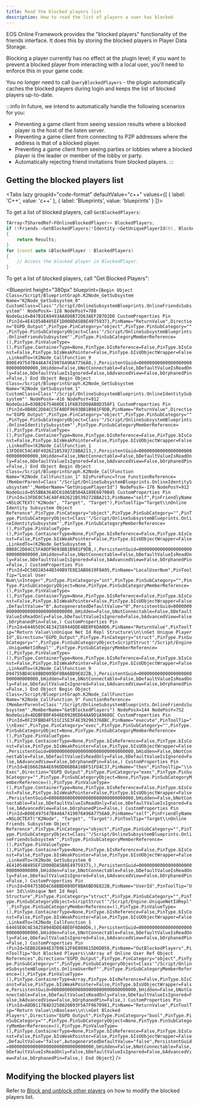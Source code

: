 ```yaml
---
title: Read the blocked players list
description: How to read the list of players a user has blocked
---
```



EOS Online Framework provides the "blocked players" functionality of the friends interface. It does this by storing the blocked players in Player Data Storage.

Blocking a player currently has no effect at the plugin level; if you want to prevent a blocked player from interacting with a local user, you'll need to enforce this in your game code.

You no longer need to call `QueryBlockedPlayers` - the plugin automatically caches the blocked players during login and keeps the list of blocked players up-to-date.

:::info
In future, we intend to automatically handle the following scenarios for you:

- Preventing a game client from seeing session results where a blocked player is the host of the listen server.
- Preventing a game client from connecting to P2P addresses where the address is that of a blocked player.
- Preventing a game client from seeing parties or lobbies where a blocked player is the leader or member of the lobby or party.
- Automatically rejecting friend invitations from blocked players.
  :::

## Getting the blocked players list

<Tabs lazy groupId="code-format" defaultValue="c++" values={[ { label: 'C++', value: 'c++' }, { label: 'Blueprints', value: 'blueprints' } ]}>
<TabItem value="c++">

To get a list of blocked players, call `GetBlockedPlayers`:

```cpp
TArray<TSharedRef<FOnlineBlockedPlayer>> BlockedPlayers;
if (!Friends->GetBlockedPlayers(*Identity->GetUniquePlayerId(0), BlockedPlayers))
{
    return Results;
}
for (const auto &BlockedPlayer : BlockedPlayers)
{
    // Access the blocked player in BlockedPlayer.
}
```

</TabItem>
<TabItem value="blueprints">

To get a list of blocked players, call "Get Blocked Players":

<Blueprint height="380px" blueprint={`
Begin Object Class=/Script/BlueprintGraph.K2Node_GetSubsystem Name="K2Node_GetSubsystem_0"
   CustomClass=Class'"/Script/OnlineSubsystemBlueprints.OnlineFriendsSubsystem"'
   NodePosX=-128
   NodePosY=788
   NodeGuid=B47B1EA9493AA8D8B72D63AEF2B702D0
   CustomProperties Pin (PinId=4E41054B485EF1D008DA5B8E49759371,PinName="ReturnValue",Direction="EGPD_Output",PinType.PinCategory="object",PinType.PinSubCategory="",PinType.PinSubCategoryObject=Class'"/Script/OnlineSubsystemBlueprints.OnlineFriendsSubsystem"',PinType.PinSubCategoryMemberReference=(),PinType.PinValueType=(),PinType.ContainerType=None,PinType.bIsReference=False,PinType.bIsConst=False,PinType.bIsWeakPointer=False,PinType.bIsUObjectWrapper=False,LinkedTo=(K2Node_CallFunction_9 B00E497547B446A7419076A96A7756A0,),PersistentGuid=00000000000000000000000000000000,bHidden=False,bNotConnectable=False,bDefaultValueIsReadOnly=False,bDefaultValueIsIgnored=False,bAdvancedView=False,bOrphanedPin=False,)
End Object
Begin Object Class=/Script/BlueprintGraph.K2Node_GetSubsystem Name="K2Node_GetSubsystem_1"
   CustomClass=Class'"/Script/OnlineSubsystemBlueprints.OnlineIdentitySubsystem"'
   NodePosX=-416
   NodePosY=912
   NodeGuid=03BB2675460DE11F6B35D08AB8D358F1
   CustomProperties Pin (PinId=0B88C2D84CC5FA0DF9693BB1B981F9DB,PinName="ReturnValue",Direction="EGPD_Output",PinType.PinCategory="object",PinType.PinSubCategory="",PinType.PinSubCategoryObject=Class'"/Script/OnlineSubsystemBlueprints.OnlineIdentitySubsystem"',PinType.PinSubCategoryMemberReference=(),PinType.PinValueType=(),PinType.ContainerType=None,PinType.bIsReference=False,PinType.bIsConst=False,PinType.bIsWeakPointer=False,PinType.bIsUObjectWrapper=False,LinkedTo=(K2Node_CallFunction_1 13FDE0C54C48F492621B5392728BA213,),PersistentGuid=00000000000000000000000000000000,bHidden=False,bNotConnectable=False,bDefaultValueIsReadOnly=False,bDefaultValueIsIgnored=False,bAdvancedView=False,bOrphanedPin=False,)
End Object
Begin Object Class=/Script/BlueprintGraph.K2Node_CallFunction Name="K2Node_CallFunction_1"
   bIsPureFunc=True
   FunctionReference=(MemberParent=Class'"/Script/OnlineSubsystemBlueprints.OnlineIdentitySubsystem"',MemberName="GetUniquePlayerId")
   NodePosX=-176
   NodePosY=912
   NodeGuid=055BBA364DC61065B504A189E6070B45
   CustomProperties Pin (PinId=13FDE0C54C48F492621B5392728BA213,PinName="self",PinFriendlyName=NSLOCTEXT("K2Node", "Target", "Target"),PinToolTip="Target\\nOnline Identity Subsystem Object Reference",PinType.PinCategory="object",PinType.PinSubCategory="",PinType.PinSubCategoryObject=Class'"/Script/OnlineSubsystemBlueprints.OnlineIdentitySubsystem"',PinType.PinSubCategoryMemberReference=(),PinType.PinValueType=(),PinType.ContainerType=None,PinType.bIsReference=False,PinType.bIsConst=False,PinType.bIsWeakPointer=False,PinType.bIsUObjectWrapper=False,LinkedTo=(K2Node_GetSubsystem_1 0B88C2D84CC5FA0DF9693BB1B981F9DB,),PersistentGuid=00000000000000000000000000000000,bHidden=False,bNotConnectable=False,bDefaultValueIsReadOnly=False,bDefaultValueIsIgnored=False,bAdvancedView=False,bOrphanedPin=False,)
   CustomProperties Pin (PinId=DC58D2A544B340B97E8E2AB8619F8A95,PinName="LocalUserNum",PinToolTip="Local User Num\\nInteger",PinType.PinCategory="int",PinType.PinSubCategory="",PinType.PinSubCategoryObject=None,PinType.PinSubCategoryMemberReference=(),PinType.PinValueType=(),PinType.ContainerType=None,PinType.bIsReference=False,PinType.bIsConst=False,PinType.bIsWeakPointer=False,PinType.bIsUObjectWrapper=False,DefaultValue="0",AutogeneratedDefaultValue="0",PersistentGuid=00000000000000000000000000000000,bHidden=False,bNotConnectable=False,bDefaultValueIsReadOnly=False,bDefaultValueIsIgnored=False,bAdvancedView=False,bOrphanedPin=False,)
   CustomProperties Pin (PinId=64465E0C4E34258944DDE4BE0F6DA0D6,PinName="ReturnValue",PinToolTip="Return Value\\nUnique Net Id Repl Structure\\n\\nGet Unique Player Id",Direction="EGPD_Output",PinType.PinCategory="struct",PinType.PinSubCategory="",PinType.PinSubCategoryObject=ScriptStruct'"/Script/Engine.UniqueNetIdRepl"',PinType.PinSubCategoryMemberReference=(),PinType.PinValueType=(),PinType.ContainerType=None,PinType.bIsReference=False,PinType.bIsConst=False,PinType.bIsWeakPointer=False,PinType.bIsUObjectWrapper=False,LinkedTo=(K2Node_CallFunction_9 D94755BD4C68BBD009DF8BA6BD9E822B,),PersistentGuid=00000000000000000000000000000000,bHidden=False,bNotConnectable=False,bDefaultValueIsReadOnly=False,bDefaultValueIsIgnored=False,bAdvancedView=False,bOrphanedPin=False,)
End Object
Begin Object Class=/Script/BlueprintGraph.K2Node_CallFunction Name="K2Node_CallFunction_9"
   FunctionReference=(MemberParent=Class'"/Script/OnlineSubsystemBlueprints.OnlineFriendsSubsystem"',MemberName="GetBlockedPlayers")
   NodePosX=144
   NodePosY=752
   NodeGuid=4DDBFB0F4046E0920ED64AA9D1A9608C
   CustomProperties Pin (PinId=0F23FBBD4F531C15E3F4E39296376BBC,PinName="execute",PinToolTip="\\nExec",PinType.PinCategory="exec",PinType.PinSubCategory="",PinType.PinSubCategoryObject=None,PinType.PinSubCategoryMemberReference=(),PinType.PinValueType=(),PinType.ContainerType=None,PinType.bIsReference=False,PinType.bIsConst=False,PinType.bIsWeakPointer=False,PinType.bIsUObjectWrapper=False,PersistentGuid=00000000000000000000000000000000,bHidden=False,bNotConnectable=False,bDefaultValueIsReadOnly=False,bDefaultValueIsIgnored=False,bAdvancedView=False,bOrphanedPin=False,)
   CustomProperties Pin (PinId=B166628A4E696DD06B0A16BF51FD4C37,PinName="then",PinToolTip="\\nExec",Direction="EGPD_Output",PinType.PinCategory="exec",PinType.PinSubCategory="",PinType.PinSubCategoryObject=None,PinType.PinSubCategoryMemberReference=(),PinType.PinValueType=(),PinType.ContainerType=None,PinType.bIsReference=False,PinType.bIsConst=False,PinType.bIsWeakPointer=False,PinType.bIsUObjectWrapper=False,PersistentGuid=00000000000000000000000000000000,bHidden=False,bNotConnectable=False,bDefaultValueIsReadOnly=False,bDefaultValueIsIgnored=False,bAdvancedView=False,bOrphanedPin=False,)
   CustomProperties Pin (PinId=B00E497547B446A7419076A96A7756A0,PinName="self",PinFriendlyName=NSLOCTEXT("K2Node", "Target", "Target"),PinToolTip="Target\\nOnline Friends Subsystem Object Reference",PinType.PinCategory="object",PinType.PinSubCategory="",PinType.PinSubCategoryObject=Class'"/Script/OnlineSubsystemBlueprints.OnlineFriendsSubsystem"',PinType.PinSubCategoryMemberReference=(),PinType.PinValueType=(),PinType.ContainerType=None,PinType.bIsReference=False,PinType.bIsConst=False,PinType.bIsWeakPointer=False,PinType.bIsUObjectWrapper=False,LinkedTo=(K2Node_GetSubsystem_0 4E41054B485EF1D008DA5B8E49759371,),PersistentGuid=00000000000000000000000000000000,bHidden=False,bNotConnectable=False,bDefaultValueIsReadOnly=False,bDefaultValueIsIgnored=False,bAdvancedView=False,bOrphanedPin=False,)
   CustomProperties Pin (PinId=D94755BD4C68BBD009DF8BA6BD9E822B,PinName="UserId",PinToolTip="User Id\\nUnique Net Id Repl Structure",PinType.PinCategory="struct",PinType.PinSubCategory="",PinType.PinSubCategoryObject=ScriptStruct'"/Script/Engine.UniqueNetIdRepl"',PinType.PinSubCategoryMemberReference=(),PinType.PinValueType=(),PinType.ContainerType=None,PinType.bIsReference=False,PinType.bIsConst=False,PinType.bIsWeakPointer=False,PinType.bIsUObjectWrapper=False,LinkedTo=(K2Node_CallFunction_1 64465E0C4E34258944DDE4BE0F6DA0D6,),PersistentGuid=00000000000000000000000000000000,bHidden=False,bNotConnectable=False,bDefaultValueIsReadOnly=False,bDefaultValueIsIgnored=False,bAdvancedView=False,bOrphanedPin=False,)
   CustomProperties Pin (PinId=5EB02EA04E37D9E12F0E089615D6DB56,PinName="OutBlockedPlayers",PinToolTip="Out Blocked Players\\nArray of Online User Ref Object References",Direction="EGPD_Output",PinType.PinCategory="object",PinType.PinSubCategory="",PinType.PinSubCategoryObject=Class'"/Script/OnlineSubsystemBlueprints.OnlineUserRef"',PinType.PinSubCategoryMemberReference=(),PinType.PinValueType=(),PinType.ContainerType=Array,PinType.bIsReference=False,PinType.bIsConst=False,PinType.bIsWeakPointer=False,PinType.bIsUObjectWrapper=False,PersistentGuid=00000000000000000000000000000000,bHidden=False,bNotConnectable=False,bDefaultValueIsReadOnly=False,bDefaultValueIsIgnored=False,bAdvancedView=False,bOrphanedPin=False,)
   CustomProperties Pin (PinId=A0DB117B4D3258026B93F5A7F9670981,PinName="ReturnValue",PinToolTip="Return Value\\nBoolean\\n\\nGet Blocked Players",Direction="EGPD_Output",PinType.PinCategory="bool",PinType.PinSubCategory="",PinType.PinSubCategoryObject=None,PinType.PinSubCategoryMemberReference=(),PinType.PinValueType=(),PinType.ContainerType=None,PinType.bIsReference=False,PinType.bIsConst=False,PinType.bIsWeakPointer=False,PinType.bIsUObjectWrapper=False,DefaultValue="false",AutogeneratedDefaultValue="false",PersistentGuid=00000000000000000000000000000000,bHidden=False,bNotConnectable=False,bDefaultValueIsReadOnly=False,bDefaultValueIsIgnored=False,bAdvancedView=False,bOrphanedPin=False,)
End Object
`} />
</TabItem>
</Tabs>

## Modifying the blocked players list

Refer to [Block and unblock other players](blocked_players_manage.mdx) on how to modify the blocked players list.
